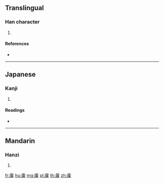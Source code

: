 {{character info/new}}
==Translingual==

===Han character===
{{Han char|rn=173|rad=雨|as=12|sn=20|four=|canj=MBNLM}}

# {{defn|Han|sort=雨12}}

====References====
* {{Han ref|kx=1378.230|dkj=42464|dj=1888.010|hdz=64076.040|uh=9733|ud=38707}}

----

==Japanese==

===Kanji===
{{ja-kanji|grade=|rs=雨12}}

# {{defn|lang=ja|sort=雨12}}

====Readings====
* {{ja-readings|on=[[りゅう]] (ryū), [[りゅ]] (ryu)|kun=}}

----

==Mandarin==

===Hanzi===
{{cmn-hanzi|pin=[[lóng]] ([[long2]]), [[pāng]] ([[pang1]])|wg=lung<sup>2</sup>, p'ang<sup>1</sup>}}

# {{defn|lang=cmn|sort=雨12}}

[[fr:霳]]
[[hu:霳]]
[[mg:霳]]
[[pl:霳]]
[[th:霳]]
[[zh:霳]]